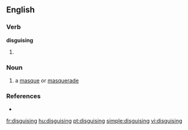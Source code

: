 ==English==
{{webster}}
===Verb===
'''disguising'''

# {{present participle of|disguise}}
===Noun===
{{en-noun}}
# a [[masque]] or [[masquerade]]
===References===
* {{R:Webster 1913|disguising}}

[[fr:disguising]]
[[hu:disguising]]
[[pt:disguising]]
[[simple:disguising]]
[[vi:disguising]]